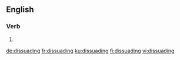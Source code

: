 ==English==

===Verb===
{{head|en|present participle}}

# {{present participle of|dissuade|lang=en|nocat=1}}

[[de:dissuading]]
[[fr:dissuading]]
[[ku:dissuading]]
[[fi:dissuading]]
[[vi:dissuading]]